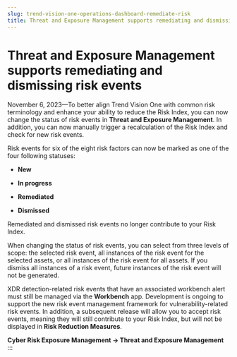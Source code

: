 ```yaml
---
slug: trend-vision-one-operations-dashboard-remediate-risk
title: Threat and Exposure Management supports remediating and dismissing risk events
---
```

# Threat and Exposure Management supports remediating and dismissing risk events

November 6, 2023—To better align Trend Vision One with common risk terminology and enhance your ability to reduce the Risk Index, you can now change the status of risk events in **Threat and Exposure Management**. In addition, you can now manually trigger a recalculation of the Risk Index and check for new risk events.

Risk events for six of the eight risk factors can now be marked as one of the four following statuses:

- **New**

- **In progress**

- **Remediated**

- **Dismissed**

Remediated and dismissed risk events no longer contribute to your Risk Index.

When changing the status of risk events, you can select from three levels of scope: the selected risk event, all instances of the risk event for the selected assets, or all instances of the risk event for all assets. If you dismiss all instances of a risk event, future instances of the risk event will not be generated.

XDR detection-related risk events that have an associated workbench alert must still be managed via the **Workbench** app. Development is ongoing to support the new risk event management framework for vulnerability-related risk events. In addition, a subsequent release will allow you to accept risk events, meaning they will still contribute to your Risk Index, but will not be displayed in **Risk Reduction Measures**.

**Cyber Risk Exposure Management → Threat and Exposure Management**
:::

